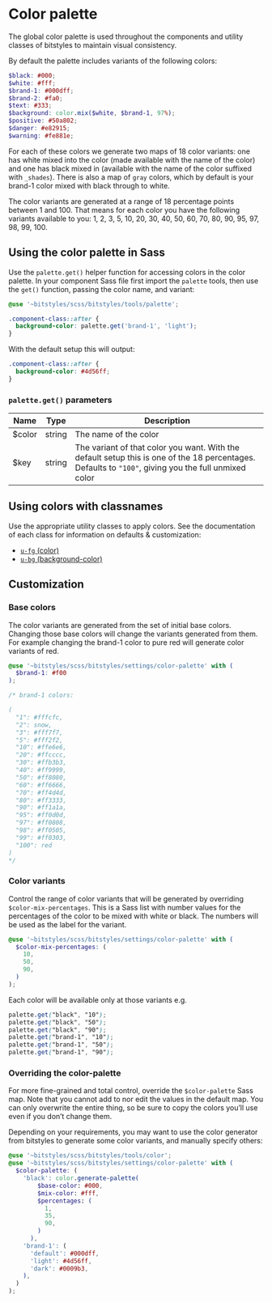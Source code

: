 
<Meta title="Design Tokens/Color palette" />

# Color palette

The global color palette is used throughout the components and utility classes of bitstyles to maintain visual consistency.

By default the palette includes variants of the following colors:

```scss
$black: #000;
$white: #fff;
$brand-1: #000dff;
$brand-2: #fa0;
$text: #333;
$background: color.mix($white, $brand-1, 97%);
$positive: #50a802;
$danger: #e82915;
$warning: #fe881e;
```

For each of these colors we generate two maps of 18 color variants: one has white mixed into the color (made available with the name of the color) and one has black mixed in (available with the name of the color suffixed with `_shades`). There is also a map of `gray` colors, which by default is your brand-1 color mixed with black through to white.

The color variants are generated at a range of 18 percentage points between 1 and 100. That means for each color you have the following variants available to you: 1, 2, 3, 5, 10, 20, 30, 40, 50, 60, 70, 80, 90, 95, 97, 98, 99, 100.

<Canvas>
  <Story id="base-colors--color-palette" />
</Canvas>

## Using the color palette in Sass

Use the `palette.get()` helper function for accessing colors in the color palette. In your component Sass file first import the `palette` tools, then use the `get()` function, passing the color name, and variant:

```scss
@use '~bitstyles/scss/bitstyles/tools/palette';

.component-class::after {
  background-color: palette.get('brand-1', 'light');
}
```

With the default setup this will output:

```css
.component-class::after {
  background-color: #4d56ff;
}
```

### `palette.get()` parameters

| Name   | Type   | Description                                                                                                                                          |
| ------ | ------ | ---------------------------------------------------------------------------------------------------------------------------------------------------- |
| $color | string | The name of the color                                                                                                                                |
| $key   | string | The variant of that color you want. With the default setup this is one of the 18 percentages. Defaults to `"100"`, giving you the full unmixed color |

## Using colors with classnames

Use the appropriate utility classes to apply colors. See the documentation of each class for information on defaults & customization:

- [`u-fg` (color)](/docs/utilities-color--brand-1)
- [`u-bg` (background-color)](/docs/utilities-background-color--black-80)

## Customization

### Base colors

The color variants are generated from the set of initial base colors. Changing those base colors will change the variants generated from them. For example changing the brand-1 color to pure red will generate color variants of red.

```scss
@use '~bitstyles/scss/bitstyles/settings/color-palette' with (
  $brand-1: #f00
);

/* brand-1 colors:

(
  "1": #fffcfc,
  "2": snow,
  "3": #fff7f7,
  "5": #fff2f2,
  "10": #ffe6e6,
  "20": #ffcccc,
  "30": #ffb3b3,
  "40": #ff9999,
  "50": #ff8080,
  "60": #ff6666,
  "70": #ff4d4d,
  "80": #ff3333,
  "90": #ff1a1a,
  "95": #ff0d0d,
  "97": #ff0808,
  "98": #ff0505,
  "99": #ff0303,
  "100": red
)
*/
```

### Color variants

Control the range of color variants that will be generated by overriding `$color-mix-percentages`. This is a Sass list with number values for the percentages of the color to be mixed with white or black. The numbers will be used as the label for the variant.

```scss
@use '~bitstyles/scss/bitstyles/settings/color-palette' with (
  $color-mix-percentages: (
    10,
    50,
    90,
  )
);
```

Each color will be available only at those variants e.g.

```scss
palette.get("black", "10");
palette.get("black", "50");
palette.get("black", "90");
palette.get("brand-1", "10");
palette.get("brand-1", "50");
palette.get("brand-1", "90");
```

### Overriding the color-palette

For more fine-grained and total control, override the `$color-palette` Sass map. Note that you cannot add to nor edit the values in the default map. You can only overwrite the entire thing, so be sure to copy the colors you’ll use even if you don’t change them.

Depending on your requirements, you may want to use the color generator from bitstyles to generate some color variants, and manually specify others:

```scss
@use '~bitstyles/scss/bitstyles/tools/color';
@use '~bitstyles/scss/bitstyles/settings/color-palette' with (
  $color-palette: (
    'black': color.generate-palette(
        $base-color: #000,
        $mix-color: #fff,
        $percentages: (
          1,
          35,
          90,
        )
      ),
    'brand-1': (
      'default': #000dff,
      'light': #4d56ff,
      'dark': #0009b3,
    ),
  )
);
```
